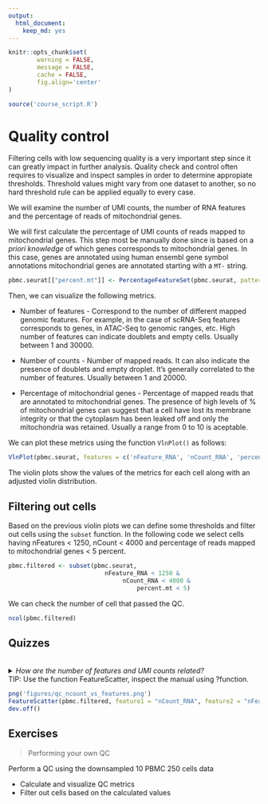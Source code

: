 ```yaml
---
output:
  html_document:
    keep_md: yes
---
```



```r
knitr::opts_chunk$set(
        warning = FALSE, 
        message = FALSE,
        cache = FALSE,
        fig.align='center'
)

source('course_script.R')
```

# Quality control


Filtering cells with low sequencing quality is a very important step since it can greatly
impact in further analysis. Quality check and control often requires to visualize and inspect
samples in order to determine appropiate thresholds. Threshold values might vary from one 
dataset to another, so no hard threshold rule can be applied equally to every case.

We will examine the number of UMI counts, the number of RNA features and the percentage of reads 
of mitochondrial genes.

We will first calculate the percentage of UMI counts of reads mapped to mitochondrial genes. This
step most be manually done since is based on a *priori knowledge* of which genes corresponds to
mitochondrial genes. 
In this case, genes are annotated using human ensembl gene symbol annotations mitochondrial 
genes are annotated starting with a `MT-` string.


```r
pbmc.seurat[["percent.mt"]] <- PercentageFeatureSet(pbmc.seurat, pattern = "^MT-")
```

Then, we can visualize the following metrics.

 * Number of features - Correspond to the number of different mapped genomic features. For example, in the
 case of scRNA-Seq features corresponds to genes, in ATAC-Seq to genomic ranges, etc. High number of features
 can indicate doublets and empty cells. Usually between 1 and 30000.
 
 * Number of counts - Number of mapped reads. It can also indicate the presence of doublets and empty 
droplet. It's generally correlated to the number of features. Usually between 1 and 20000.
 
 * Percentage of mitochondrial genes - Percentage of mapped reads that are annotated to mitochondrial
 genes. The presence of high levels of % of mitochondrial genes can suggest that a cell have lost
 its membrane integrity or that the cytoplasm has been leaked off and only the mitochondria was retained.
Usually a range from 0 to 10 is aceptable.


We can plot these metrics using the function `VlnPlot()` as follows:


```r
VlnPlot(pbmc.seurat, features = c('nFeature_RNA', 'nCount_RNA', 'percent.mt'))
```

The violin plots show the values of the metrics for each cell along with an adjusted violin 
distribution.

## Filtering out cells

Based on the previous violin plots we can define some thresholds and filter out cells using
the `subset` function. In the following code we select cells having nFeatures < 1250, 
nCount < 4000 and percentage of reads mapped to mitochondrial genes < 5 percent.

```r
pbmc.filtered <- subset(pbmc.seurat, 
                           nFeature_RNA < 1250 &
                                nCount_RNA < 4000 & 
                                    percent.mt < 5)
```

We can check the number of cell that passed the QC.

```r
ncol(pbmc.filtered)
```

## Quizzes

<br>
<details>
<summary> *How are the number of features and UMI counts related?* 
<br>
TIP: Use the function FeatureScatter, inspect the manual using ?function.
</summary>
<br>
<b>Answer:</b>
<br>
`FeatureScatter(pbmc, feature1 = "nCount_RNA", feature2 = "nFeature_RNA")`
<br>
![](figures/qc_ncount_vs_features.png)

We observe as expected a linear relation between the number of UMI counts and the 
features recorded.
</details> 

```r
png('figures/qc_ncount_vs_features.png')
FeatureScatter(pbmc.filtered, feature1 = "nCount_RNA", feature2 = "nFeature_RNA")
dev.off()
```

## Exercises


> Performing your own QC

Perform a QC using the downsampled 10 PBMC 250 cells data

* Calculate and visualize QC metrics
* Filter out cells based on the calculated values
